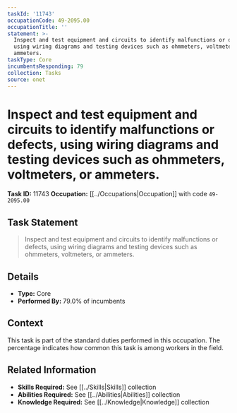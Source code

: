 ```yaml
---
taskId: '11743'
occupationCode: 49-2095.00
occupationTitle: ''
statement: >-
  Inspect and test equipment and circuits to identify malfunctions or defects,
  using wiring diagrams and testing devices such as ohmmeters, voltmeters, or
  ammeters.
taskType: Core
incumbentsResponding: 79
collection: Tasks
source: onet
---
```

# Inspect and test equipment and circuits to identify malfunctions or defects, using wiring diagrams and testing devices such as ohmmeters, voltmeters, or ammeters.

**Task ID:** 11743
**Occupation:** [[../Occupations|Occupation]] with code `49-2095.00`

## Task Statement

> Inspect and test equipment and circuits to identify malfunctions or defects, using wiring diagrams and testing devices such as ohmmeters, voltmeters, or ammeters.

## Details

- **Type:** Core
- **Performed By:** 79.0% of incumbents

## Context

This task is part of the standard duties performed in this occupation. The percentage indicates how common this task is among workers in the field.

## Related Information

- **Skills Required:** See [[../Skills|Skills]] collection
- **Abilities Required:** See [[../Abilities|Abilities]] collection
- **Knowledge Required:** See [[../Knowledge|Knowledge]] collection
